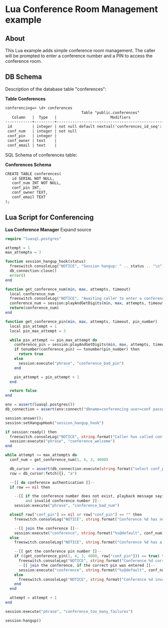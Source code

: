 
# Lua Conference Room Management example 

 

## About

This Lua example adds simple conference room management. The caller will be prompted to enter a conference number and a PIN to access the conference room. 

## DB Schema

Description of the database table "conferences":

**Table Conferences**

```xml
conferencing=> \d+ conferences
                                  Table "public.conferences"
   Column   |  Type   |                        Modifiers                         | Description
------------+---------+----------------------------------------------------------+-------------
 id         | integer | not null default nextval('conferences_id_seq'::regclass) |
 conf_num   | integer | not null                                                 |
 conf_pin   | integer |                                                          |
 conf_owner | text    |                                                          |
 conf_email | text    |                                                          |
```

  
SQL Schema of conferences table:

**Conferences Schema**

```xml
CREATE TABLE conferences(
   id SERIAL NOT NULL, 
   conf_num INT NOT NULL, 
   conf_pin INT, 
   conf_owner TEXT, 
   conf_email TEXT
);
```

## Lua Script for Conferencing

**Lua Conference Manager** Expand source 

```php
require "luasql.postgres"

attempt = 1
max_attempts = 3

function session_hangup_hook(status)
  freeswitch.consoleLog("NOTICE", "Session hangup: " .. status .. "\n")
  db_connection:close()
  error()
end

function get_conference_num(min, max, attempts, timeout)
  local conference_num
  freeswitch.consoleLog("NOTICE", "Awaiting caller to enter a conference number phrase:conference_num\n")
  conference_num = session:playAndGetDigits(min, max, attempts, timeout, '#', 'phrase:conference_num', '', '\\d+')
  return(conference_num)
end

function get_conference_pin(min, max, attempts, timeout, pin_number)
  local pin_attempt = 1
  local pin_max_attempt = 3

  while pin_attempt <= pin_max_attempt do
    conference_pin = session:playAndGetDigits(min, max, attempts, timeout, '#', 'phrase:conference_pin', '', '\\d+')
    if tonumber(conference_pin) == tonumber(pin_number) then
      return true
    else
      session:execute("phrase", "conference_bad_pin")
    end

    pin_attempt = pin_attempt + 1
  end

  return false
end

env = assert(luasql.postgres())
db_connection = assert(env:connect("dbname=conferencing user=conf password=conf"))

session:answer();
session:setHangupHook("session_hangup_hook")

if session:ready() then
  freeswitch.consoleLog("NOTICE", string.format("Caller has called conferencing server, Playing welcome message phrase:conference_welcome\n"))
  session:execute("phrase", "conference_welcome")
end

while attempt <= max_attempts do
  conf_num = get_conference_num(1, 4, 3, 4000)

  db_cursor = assert(db_connection:execute(string.format("select conf_pin from conferences where conf_num = %d", tonumber(conf_num))))
  row = db_cursor:fetch({}, "a")

  --[[ do conference authentication ]]--
  if row == nil then

    --[[ if the conference number does not exist, playback message saying it is
         and invalid conference number ]]--
    session:execute("phrase", "conference_bad_num")

  elseif row["conf_pin"] == nil or row["conf_pin"] == "" then
    freeswitch.consoleLog("NOTICE", string.format("Conference %d has no PIN, Sending caller into conference\n", tonumber(conf_num)))

    --[[ join the conference ]]--
    session:execute("conference", string.format("%s@default", conf_num))
  else
    freeswitch.consoleLog("NOTICE", string.format("Conference %d has a PIN %d, Authenticating user\n", tonumber(conf_num), tonumber(row["conf_pin"])))

    --[[ get the conference pin number ]]--
    if ((get_conference_pin(1, 4, 3, 4000, row["conf_pin"])) == true) then
      freeswitch.consoleLog("NOTICE", string.format("Conference %d correct PIN entered, Sending caller into conference\n", tonumber(conf_num)))
      --[[ join the conference, if the correct pin was entered ]]--
      session:execute("conference", string.format("%s@default", conf_num))
    else
      freeswitch.consoleLog("NOTICE", string.format("Conference %d invalid PIN entered, Looping again\n", tonumber(conf_num)))
    end
  end

  attempt = attempt + 1
end

session:execute("phrase", "conference_too_many_failures")

session:hangup()
```



